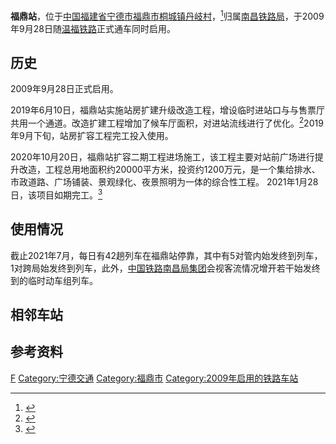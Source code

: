 {{Infobox China railway station
|车站名称=福鼎站
|图片=福鼎駅正面入り口.jpg
|图片介紹=
|车站名称拼音=fú dǐng zhàn
|车站位置=[[福建省|福建省]][[宁德市|宁德市]][[福鼎市|福鼎市]][[桐城镇|桐城镇]][[丹岐村|丹岐村]]
|坐标={{coord|27|17|8.68|N|120|11|3.50|E|display=inline,title}}
|归属=[[南昌铁路局|南昌铁路局]]
|线路=[[温福铁路|温福铁路]]
|车站代码 = 34000
|拼音码 = FDI
|电报码 = FES
|车站等级=未定等
|到发线数目=3
|月台数目=2
|網站=
}}

'''福鼎站'''，位于[[中国|中国]][[福建省|福建省]][[宁德市|宁德市]][[福鼎市|福鼎市]][[桐城镇|桐城镇]][[丹岐村|丹岐村]]，<ref>{{Cite web |url=http://www.ndwww.cn/ndzt/whtl/gjc/200906/69903.html |title=温福铁路宁德段风采——五火车站各有特色，宁德网，2009-6-27 |accessdate=2011-07-27 |archive-date=2010-05-01 |archive-url=https://web.archive.org/web/20100501152054/http://www.ndwww.cn/ndzt/whtl/gjc/200906/69903.html |dead-url=yes }}</ref>归属[[南昌铁路局|南昌铁路局]]，于2009年9月28日随[[温福铁路|温福铁路]]正式通车同时启用。

==历史==
2009年9月28日正式启用。

2019年6月10日，福鼎站实施站房扩建升级改造工程，增设临时进站口与与售票厅共用一个通道。改造扩建工程增加了候车厅面积，对进站流线进行了优化。<ref>{{Cite web|title=福鼎动车站“扩容” 启用临时进站口 - 福鼎新闻网|url=http://fdxww.com/xinwenpindao/minshengguancha/69816.html|access-date=2021-07-24|work=fdxww.com}}</ref>2019年9月下旬，站房扩容工程完工投入使用。

2020年10月20日，福鼎站扩容二期工程进场施工，该工程主要对站前广场进行提升改造，工程总用地面积约20000平方米，投资约1200万元，是一个集给排水、市政道路、广场铺装、景观绿化、夜景照明为一体的综合性工程。 2021年1月28日，该项目如期完工。<ref>{{Cite web|title=福鼎动车站扩容二期工程完工_新宁德|url=http://cmstop.ndsww.com/p/55848.html|access-date=2021-07-24|work=cmstop.ndsww.com}}</ref>

== 使用情况 ==
截止2021年7月，每日有42趟列车在福鼎站停靠，其中有5对管内始发终到列车，1对跨局始发终到列车，此外，[[中国铁路南昌局集团|中国铁路南昌局集团]]会视客流情况增开若干始发终到的临时动车组列车。

== 相邻车站 ==
{{start rail box|[[File:China_Railways.svg|16px]] [[中国铁路|国铁]]}}
{{s-inop|[[苍南站|苍南]]|[[温州南站|温州南]]方向}}
{{s-line|[[温福铁路|温福铁路]]}}
{{s-inop|[[太姥山站|太姥山]]|[[福州南站|福州南]]方向}}
{{end box}}

==参考资料==
{{reflist}}

{{温福铁路}}
{{China-rail-stub}}
[[Category:宁德市铁路车站|F]]
[[Category:宁德交通|Category:宁德交通]]
[[Category:福鼎市|Category:福鼎市]]
[[Category:2009年启用的铁路车站|Category:2009年启用的铁路车站]]